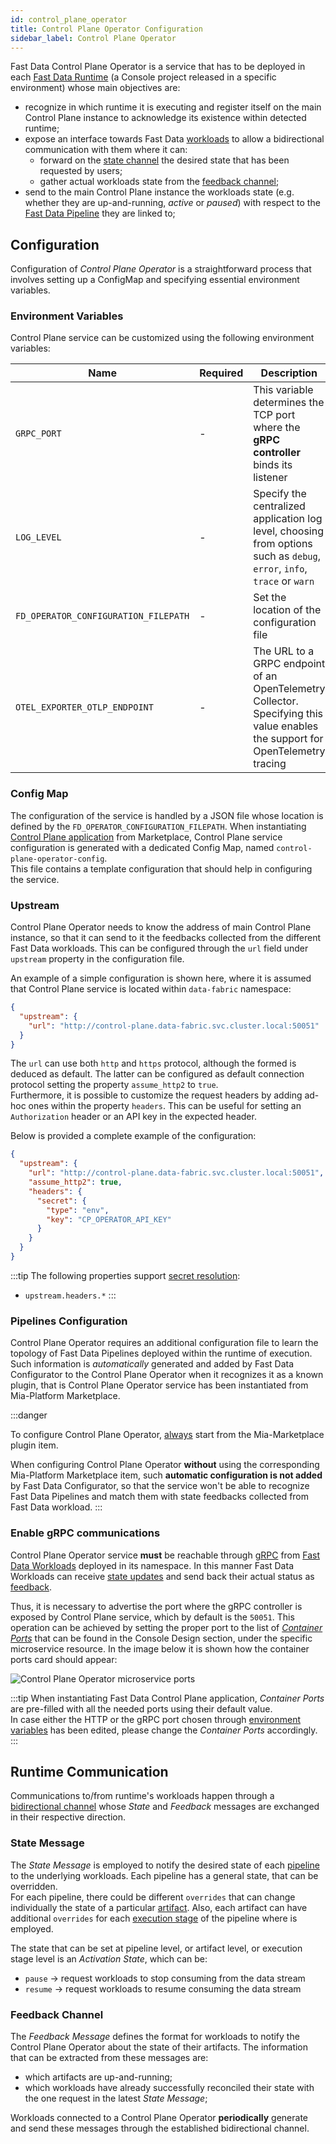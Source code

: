 ```yaml
---
id: control_plane_operator
title: Control Plane Operator Configuration
sidebar_label: Control Plane Operator
---
```



Fast Data Control Plane Operator is a service that has to be deployed in each [Fast Data Runtime](/fast_data/runtime_management/overview.mdx#runtime) (a Console project released in a specific environment) whose main objectives are:

* recognize in which runtime it is executing and register itself on the main Control Plane instance to acknowledge its existence within detected runtime;
* expose an interface towards Fast Data [workloads](/fast_data/runtime_management/overview.mdx#workload) to allow a bidirectional communication with them where it can:
    * forward on the [state channel](#state-channel) the desired state that has been requested by users;
    * gather actual workloads state from the [feedback channel](#feedback-channel);
* send to the main Control Plane instance the workloads state (e.g. whether they are up-and-running, _active_ or _paused_) with respect to the [Fast Data Pipeline](/fast_data/runtime_management/overview.mdx#pipeline) they are linked to;

## Configuration

Configuration of _Control Plane Operator_ is a straightforward process that involves setting up a ConfigMap and specifying essential environment variables.

### Environment Variables

Control Plane service can be customized using the following environment variables:

| Name                                 | Required | Description                                                                                                                       | Default Value                            |
|--------------------------------------|----------|-----------------------------------------------------------------------------------------------------------------------------------|------------------------------------------|
| `GRPC_PORT`                          | -        | This variable determines the TCP port where the **gRPC controller** binds its listener                                            | 50051                                    |
| `LOG_LEVEL`                          | -        | Specify the centralized application log level, choosing from options such as `debug`, `error`, `info`, `trace` or `warn`          | `info`                                   |
| `FD_OPERATOR_CONFIGURATION_FILEPATH` | -        | Set the location of the configuration file                                                                                        | `~/.fd/control_plane/configuration.json` |
| `OTEL_EXPORTER_OTLP_ENDPOINT`        | -        | The URL to a GRPC endpoint of an OpenTelemetry Collector.<br/>Specifying this value enables the support for OpenTelemetry tracing |                                          |

### Config Map

The configuration of the service is handled by a JSON file whose location is defined by the `FD_OPERATOR_CONFIGURATION_FILEPATH`. When instantiating
[Control Plane application](/runtime_suite_applications/fast-data-control-plane/10_overview.md) from Marketplace, Control Plane service configuration is generated with
a dedicated Config Map, named `control-plane-operator-config`.  
This file contains a template configuration that should help in configuring the service.

<SchemaViewer schema={ControlPlaneOperatorSchema} />

### Upstream

Control Plane Operator needs to know the address of main Control Plane instance, so that it can send to it the feedbacks collected
from the different Fast Data workloads. This can be configured through the `url` field under `upstream` property in the configuration file.

An example of a simple configuration is shown here, where it is assumed that Control Plane service is located within `data-fabric` namespace:

```json
{
  "upstream": {
    "url": "http://control-plane.data-fabric.svc.cluster.local:50051"
  }
}
```

The `url` can use both `http` and `https` protocol, although the formed is deduced as default. The latter can be configured as default connection
protocol setting the property `assume_http2` to `true`.  
Furthermore, it is possible to customize the request headers by adding ad-hoc ones within the property `headers`. This can be useful for setting an
`Authorization` header or an API key in the expected header.

Below is provided a complete example of the configuration:

```json
{
  "upstream": {
    "url": "http://control-plane.data-fabric.svc.cluster.local:50051",
    "assume_http2": true,
    "headers": {
      "secret": {
        "type": "env",
        "key": "CP_OPERATOR_API_KEY"
      }
    }
  }
}
```

:::tip
The following properties support [secret resolution](/fast_data/configuration/secrets_resolution.md):
- `upstream.headers.*`
:::

### Pipelines Configuration

Control Plane Operator requires an additional configuration file to learn the topology of Fast Data Pipelines deployed within the runtime
of execution. Such information is _automatically_ generated and added by Fast Data Configurator to the Control Plane Operator
when it recognizes it as a known plugin, that is Control Plane Operator service has been instantiated from Mia-Platform Marketplace.

:::danger

[//]: # (TODO add link to marketplace plugin!!!!)
To configure Control Plane Operator, <u>always</u> start from the Mia-Marketplace plugin item. 

When configuring Control Plane Operator **without** using the corresponding Mia-Platform Marketplace item, such **automatic configuration is not added**
by Fast Data Configurator, so that the service won't be able to recognize Fast Data Pipelines and match them with state feedbacks collected 
from Fast Data workload.
:::

### Enable gRPC communications

Control Plane Operator service **must** be reachable through [gRPC](https://grpc.io/) from [Fast Data Workloads](/fast_data/runtime_management/overview.mdx#workload)
deployed in its namespace. In this manner Fast Data Workloads can receive [state updates](#state-message) and send back their actual status
as [feedback](#feedback-message).

Thus, it is necessary to advertise the port where the gRPC controller is exposed by Control Plane service, which by default is the `50051`.
This operation can be achieved by setting the proper port to the list of [_Container Ports_](/development_suite/api-console/api-design/microservice-container-ports.md)
that can be found in the Console Design section, under the specific microservice resource. In the image below it is shown how
the container ports card should appear: 

![Control Plane Operator microservice ports](./img/control_plane_operator_ports.png)

:::tip
When instantiating Fast Data Control Plane application, _Container Ports_ are pre-filled with all the needed ports using their default value.  
In case either the HTTP or the gRPC port chosen through [environment variables](#environment-variables) has been edited, please change the _Container Ports_ accordingly.
:::

## Runtime Communication

Communications to/from runtime's workloads happen through a [bidirectional channel](https://grpc.io/docs/what-is-grpc/core-concepts/#bidirectional-streaming-rpc)
whose _State_ and _Feedback_ messages are exchanged in their respective direction.

### State Message

The _State Message_ is employed to notify the desired state of each [pipeline](/fast_data/runtime_management/overview.mdx#pipeline)
to the underlying workloads. Each pipeline has a general state, that can be overridden.  
For each pipeline, there could be different `overrides` that can change individually the state of a particular
[artifact](/fast_data/runtime_management/overview.mdx#artifact). Also, each artifact can have additional `overrides`
for each [execution stage](/fast_data/runtime_management/overview.mdx#execution-step) of the pipeline where is employed.

The state that can be set at pipeline level, or artifact level, or execution stage level is an _Activation State_, which can be:

- `pause` &rarr; request workloads to stop consuming from the data stream
- `resume` &rarr; request workloads to resume consuming the data stream

<SchemaViewer schema={StateChannelSchema} />

### Feedback Channel

The _Feedback Message_ defines the format for workloads to notify the Control Plane Operator about the state of their artifacts.
The information that can be extracted from these messages are:

- which artifacts are up-and-running;
- which workloads have already successfully reconciled their state with the one request in the latest _State Message_;  

Workloads connected to a Control Plane Operator **periodically** generate and send these messages through the established bidirectional channel.

<SchemaViewer schema={FeedbackChannelSchema} />